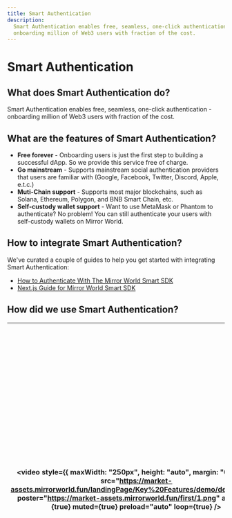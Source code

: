 ```yaml
---
title: Smart Authentication
description:
  Smart Authentication enables free, seamless, one-click authentication -
  onboarding million of Web3 users with fraction of the cost.
---
```


# Smart Authentication

## What does Smart Authentication do?

Smart Authentication enables free, seamless, one-click authentication -
onboarding million of Web3 users with fraction of the cost.

## What are the features of Smart Authentication?

- **Free forever** - Onboarding users is just the first step to building a
  successful dApp. So we provide this service free of charge.
- **Go mainstream** - Supports mainstream social authentication providers that
  users are familiar with (Google, Facebook, Twitter, Discord, Apple, e.t.c.)
- **Muti-Chain support** - Supports most major blockchains, such as Solana,
  Ethereum, Polygon, and BNB Smart Chain, etc.
- **Self-custody wallet support** - Want to use MetaMask or Phantom to
  authenticate? No problem! You can still authenticate your users with
  self-custody wallets on Mirror World.

## How to integrate Smart Authentication?

We've curated a couple of guides to help you get started with integrating Smart
Authentication:

- [How to Authenticate With The Mirror World Smart SDK](/guides/authentication-with-mirror-world-sdk)
- [Next.js Guide for Mirror World Smart SDK](/guides/next-js-guide-mirrorworld-sdk)

## How did we use Smart Authentication?

| <video style={{ maxWidth: "250px", height: "auto", margin: "0 auto" }} src="https://market-assets.mirrorworld.fun/landingPage/Key%20Features/demo/demo1.mp4" poster="https://market-assets.mirrorworld.fun/first/1.png" autoPlay={true} muted={true} preload="auto" loop={true} /> | In [Mirrors Jump](/showcase/games/mirrors-jump), we used smart auth to allow players to log in to the game via Google, Discord, Facebook, Twitter and Email. <br /> <br /> After the game went live on google play, it got almost 20k downloads in a short time, which allowed many users who didn't know much about blockchain to get into game and experience game content quickly. |
| ---------------------------------------------------------------------------------------------------------------------------------------------------------------------------------------------------------------------------------------------------------------------------------- | ------------------------------------------------------------------------------------------------------------------------------------------------------------------------------------------------------------------------------------------------------------------------------------------------------------------------------------------------------------------------------------- |
